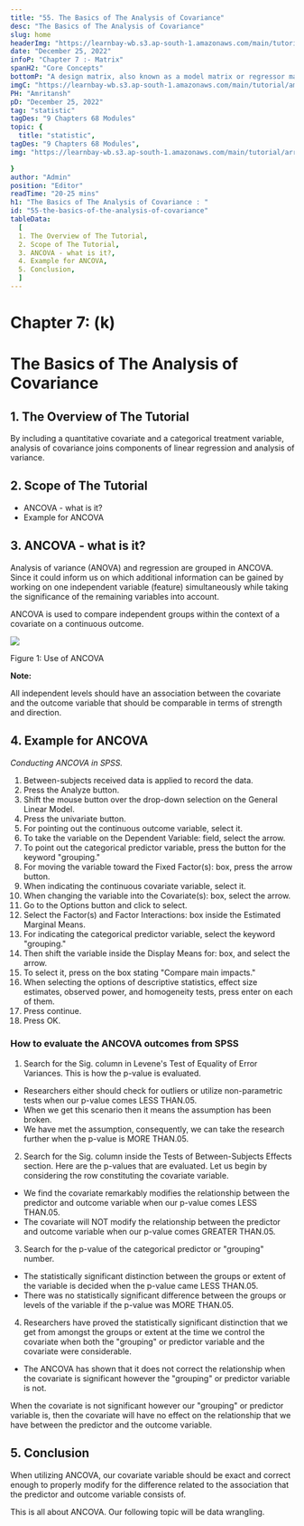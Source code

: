 ```yaml
---
title: "55. The Basics of The Analysis of Covariance"
desc: "The Basics of The Analysis of Covariance"
slug: home
headerImg: "https://learnbay-wb.s3.ap-south-1.amazonaws.com/main/tutorial/Statistics+Header.png"
date: "December 25, 2022"
infoP: "Chapter 7 :- Matrix"
spanH2: "Core Concepts"
bottomP: "A design matrix, also known as a model matrix or regressor matrix and sometimes represented by the letter X, is a matrix of values for explanatory variables of a collection of objects utilized in statistics and, more specifically, regression analysis."
imgC: "https://learnbay-wb.s3.ap-south-1.amazonaws.com/main/tutorial/amritansh.png"
PH: "Amritansh"
pD: "December 25, 2022"
tag: "statistic"
tagDes: "9 Chapters 68 Modules"
topic: {
  title: "statistic",
tagDes: "9 Chapters 68 Modules",
img: "https://learnbay-wb.s3.ap-south-1.amazonaws.com/main/tutorial/arrow.png"

}
author: "Admin"
position: "Editor"
readTime: "20-25 mins"
h1: "The Basics of The Analysis of Covariance : "
id: "55-the-basics-of-the-analysis-of-covariance"
tableData:
  [
  1. The Overview of The Tutorial, 
  2. Scope of The Tutorial,  
  3. ANCOVA - what is it?,  
  4. Example for ANCOVA, 
  5. Conclusion,
  ]
---
```


# **Chapter 7: (k)**


# **The Basics of The Analysis of Covariance**


## 1. The Overview of The Tutorial

By including a quantitative covariate and a categorical treatment variable, analysis of covariance joins components of linear regression and analysis of variance.


## 2. Scope of The Tutorial



* ANCOVA - what is it?
* Example for ANCOVA


## 3. ANCOVA - what is it?

Analysis of variance (ANOVA) and regression are grouped in ANCOVA. Since it could inform us on which additional information can be gained by working on one independent variable (feature) simultaneously while taking the significance of the remaining variables into account.

ANCOVA is used to compare independent groups within the context of a covariate on a continuous outcome.


<img src="https://learnbay-wb.s3.ap-south-1.amazonaws.com/main/tutorial/statistics/Figure+1+for+ANCOVA.jpg"></img>



Figure 1: Use of ANCOVA


**Note:**

All independent levels should have an association between the covariate and the outcome variable that should be comparable in terms of strength and direction.


## 4. Example for ANCOVA

_Conducting ANCOVA in SPSS._



1. Between-subjects received data is applied to record the data.
2. Press the Analyze button.
3. Shift the mouse button over the drop-down selection on the General Linear Model.
4. Press the univariate button.
5. For pointing out the continuous outcome variable, select it.
6. To take the variable on the Dependent Variable: field, select the arrow.
7. To point out the categorical predictor variable, press the button for  the keyword "grouping."
8. For moving the variable toward the Fixed Factor(s): box, press the arrow button.
9. When indicating the continuous covariate variable, select it.
10. When changing the variable into the Covariate(s): box, select the arrow.
11. Go to the Options button and click to select.
12. Select the Factor(s) and Factor Interactions: box inside the Estimated Marginal Means.
13. For indicating the categorical predictor variable, select the keyword "grouping."
14. Then shift the variable inside the Display Means for: box, and select the arrow.
15. To select it, press on the box stating "Compare main impacts."
16. When selecting the options of descriptive statistics, effect size estimates, observed power, and homogeneity tests, press enter on each of them.
17. Press continue.
18. Press OK.


### **How to evaluate the ANCOVA outcomes from SPSS**



1. Search for the Sig. column in Levene's Test of Equality of Error Variances. This is how the p-value is evaluated.
* Researchers either should check for outliers or utilize non-parametric tests when our p-value comes LESS THAN.05. 
* When we get this scenario then it means the assumption has been broken.
* We have met the assumption, consequently, we can take the research further when the p-value is MORE THAN.05.
2. Search for the Sig. column inside the Tests of Between-Subjects Effects section. Here are the p-values that are evaluated. Let us begin by considering the row constituting the covariate variable.
* We find the covariate remarkably modifies the relationship between the predictor and outcome variable when our p-value comes LESS THAN.05.
* The covariate will NOT modify the relationship between the predictor and outcome variable when our p-value comes GREATER THAN.05.
3. Search for the p-value of the categorical predictor or "grouping" number.
* The statistically significant distinction between the groups or extent of the variable is decided when the p-value came LESS THAN.05.
* There was no statistically significant difference between the groups or levels of the variable if the p-value was MORE THAN.05.
4. Researchers have proved the statistically significant distinction that we get from amongst the groups or extent at the time we control the covariate when both the "grouping" or predictor variable and the covariate were considerable.
* The ANCOVA has shown that it does not correct the relationship when the covariate is significant however the "grouping" or predictor variable is not.

When the covariate is not significant however our "grouping" or predictor variable is, then the covariate will have no effect on the relationship that we have between the predictor and the outcome variable.


## 5. Conclusion

When utilizing ANCOVA, our covariate variable should be exact and correct enough to properly modify for the difference related to the association that the predictor and outcome variable consists of.

This is all about ANCOVA. Our following topic will be data wrangling.


